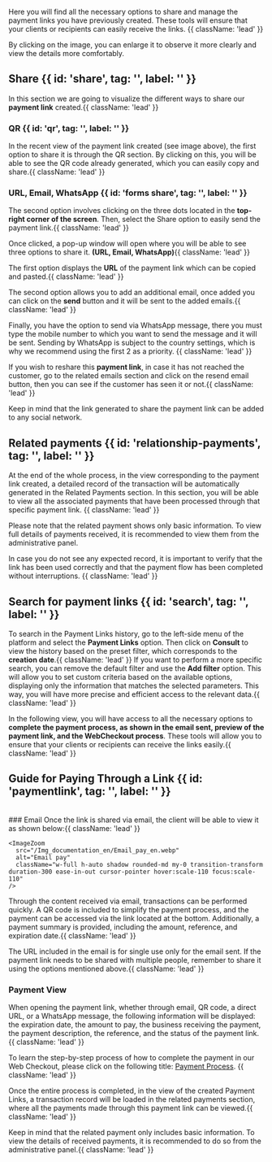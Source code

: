 
<HeroPattern />


Here you will find all the necessary options to share and manage the payment links you have previously created. These tools will ensure that your clients or recipients can easily receive the links. {{ className: 'lead' }}

<Note>By clicking on the image, you can enlarge it to observe it more clearly and view the details more comfortably.</Note>

## Share {{ id: 'share', tag: '', label: '' }}

In this section we are going to visualize the different ways to share our **payment link** created.{{ className: 'lead' }}

### QR {{ id: 'qr', tag: '', label: '' }}

In the recent view of the payment link created (see image above), the first option to share it is through the QR section. By clicking on this, you will be able to see the QR code already generated, which you can easily copy and share.{{ className: 'lead' }}

<CenteredContainer>
    <ImageZoom
      src="/Img_documentation_en/qr_link_en.webp"
      alt="qr link en"
      className="w-full h-auto shadow rounded-md my-0 transition-transform duration-300 ease-in-out cursor-pointer hover:scale-110 focus:scale-110" 
    />
</CenteredContainer>

### URL, Email, WhatsApp {{ id: 'forms share', tag: '', label: '' }}

The second option involves clicking on the three dots located in the **top-right corner of the screen**. Then, select the Share option to easily send the payment link.{{ className: 'lead' }}

<CenteredContainer>
    <ImageZoom
      src="/Img_documentation_en/share_en.webp"
      alt="share en"
      className="w-full h-auto shadow rounded-md my-0 transition-transform duration-300 ease-in-out cursor-pointer hover:scale-110 focus:scale-110" 
    />
</CenteredContainer>

Once clicked, a pop-up window will open where you will be able to see three options to share it. **(URL, Email, WhatsApp)**{{ className: 'lead' }}

The first option displays the **URL** of the payment link which can be copied and pasted.{{ className: 'lead' }}


<CenteredContainer> 
    <ImageZoom
      src="/Img_documentation_en/cpoy_en.webp"
      alt="cpoy en"
      className="w-full h-auto shadow rounded-md my-0 transition-transform duration-300 ease-in-out cursor-pointer hover:scale-110 focus:scale-110" 
    />
</CenteredContainer>

The second option allows you to add an additional email, once added you can click on the **send** button and it will be sent to the added emails.{{ className: 'lead' }}

<CenteredContainer>
    <ImageZoom
      src="/Img_documentation_en/shareemail_en.webp"
      alt="shareemail en"
      className="w-full h-auto shadow rounded-md my-0 transition-transform duration-300 ease-in-out cursor-pointer hover:scale-110 focus:scale-110" 
    />
</CenteredContainer>

Finally, you have the option to send via WhatsApp message, there you must type the mobile number to which you want to send the message and it will be sent. Sending by WhatsApp is subject to the country settings, which is why we recommend using the first 2 as a priority.  {{ className: 'lead' }}

<CenteredContainer>
    <ImageZoom
      src="/Img_documentation_en/wpp_en.webp"
      alt="wpp en"
      className="w-full h-auto shadow rounded-md my-0 transition-transform duration-300 ease-in-out cursor-pointer hover:scale-110 focus:scale-110" 
    />
</CenteredContainer>

If you wish to reshare this **payment link**, in case it has not reached the customer, go to the related emails section and click on the resend email button, then you can see if the customer has seen it or not.{{ className: 'lead' }}

<Note>Keep in mind that the link generated to share the payment link can be added to any social network.</Note>

## Related payments {{ id: 'relationship-payments', tag: '', label: '' }}

At the end of the whole process, in the view corresponding to the payment link created, a detailed record of the transaction will be automatically generated in the Related Payments section. In this section, you will be able to view all the associated payments that have been processed through that specific payment link. {{ className: 'lead' }}

<Note>Please note that the related payment shows only basic information. To view full details of payments received, it is recommended to view them from the administrative panel.</Note>

In case you do not see any expected record, it is important to verify that the link has been used correctly and that the payment flow has been completed without interruptions. {{ className: 'lead' }}

## Search for payment links {{ id: 'search', tag: '', label: '' }}

To search in the Payment Links history, go to the left-side menu of the platform and select the **Payment Links** option. Then click on **Consult** to view the history based on the preset filter, which corresponds to the **creation date**.{{ className: 'lead' }}
If you want to perform a more specific search, you can remove the default filter and use the **Add filter** option. This will allow you to set custom criteria based on the available options, displaying only the information that matches the selected parameters. This way, you will have more precise and efficient access to the relevant data.{{ className: 'lead' }}
<CenteredContainer>
    <ImageZoom
      src="/Img_documentation_en/search_en.webp"
      alt="search en"
      className="w-full h-auto shadow rounded-md my-0 transition-transform duration-300 ease-in-out cursor-pointer hover:scale-110 focus:scale-110" 
    />
</CenteredContainer>

In the following view, you will have access to all the necessary options to **complete the payment process, as shown in the email sent, preview of the payment link, and the WebCheckout process**. These tools will allow you to ensure that your clients or recipients can receive the links easily.{{ className: 'lead' }}

## Guide for Paying Through a Link {{ id: 'paymentlink', tag: '', label: '' }}
<br/>
### Email  
Once the link is shared via email, the client will be able to view it as shown below:{{ className: 'lead' }}

<CenteredContainer>
  <div className='w-full sm:w-1/2 lg:w-1/2 sm:ml-10 sm:mr-6'>

    <ImageZoom
      src="/Img_documentation_en/Email_pay_en.webp"
      alt="Email pay"
      className="w-full h-auto shadow rounded-md my-0 transition-transform duration-300 ease-in-out cursor-pointer hover:scale-110 focus:scale-110" 
    />
  </div>
</CenteredContainer>

Through the content received via email, transactions can be performed quickly. A QR code is included to simplify the payment process, and the payment can be accessed via the link located at the bottom. Additionally, a payment summary is provided, including the amount, reference, and expiration date.{{ className: 'lead' }}

<Note>
    The URL included in the email is for single use only for the email sent. If the payment link needs to be shared with multiple people, remember to share it using the options mentioned above.{{ className: 'lead' }}
</Note>

### Payment View  

When opening the payment link, whether through email, QR code, a direct URL, or a WhatsApp message, the following information will be displayed: the expiration date, the amount to pay, the business receiving the payment, the payment description, the reference, and the status of the payment link.{{ className: 'lead' }}

<CenteredContainer>
    <ImageZoom
      src="/Img_documentation_en/Payment_view_en.webp"
      alt="Payment view"
      className="w-full h-auto shadow rounded-md my-0 transition-transform duration-300 ease-in-out cursor-pointer hover:scale-110 focus:scale-110" 
    />
</CenteredContainer>

To learn the step-by-step process of how to complete the payment in our Web Checkout, please click on the following title: [Payment Process](/payments/process_pay). {{ className: 'lead' }}

Once the entire process is completed, in the view of the created Payment Links, a transaction record will be loaded in the related payments section, where all the payments made through this payment link can be viewed.{{ className: 'lead' }}

<CenteredContainer>
    <ImageZoom
      src="/Img_documentation_en/View_pay_links_en.webp"
      alt="View pay links"
      className="w-full h-auto shadow rounded-md my-0 transition-transform duration-300 ease-in-out cursor-pointer hover:scale-110 focus:scale-110" 
    />
</CenteredContainer>

<Note>
    Keep in mind that the related payment only includes basic information. To view the details of received payments, it is recommended to do so from the administrative panel.{{ className: 'lead' }}
</Note>